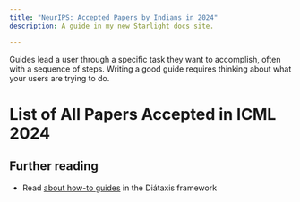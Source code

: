 ```yaml
---
title: "NeurIPS: Accepted Papers by Indians in 2024"
description: A guide in my new Starlight docs site.

---
```



Guides lead a user through a specific task they want to accomplish, often with a sequence of steps.
Writing a good guide requires thinking about what your users are trying to do.

# List of All Papers Accepted in ICML 2024

<PaperList client:load/>

## Further reading

- Read [about how-to guides](https://diataxis.fr/how-to-guides/) in the Diátaxis framework
